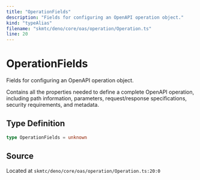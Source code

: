 ```yaml
---
title: "OperationFields"
description: "Fields for configuring an OpenAPI operation object."
kind: "typeAlias"
filename: "skmtc/deno/core/oas/operation/Operation.ts"
line: 20
---
```


# OperationFields

Fields for configuring an OpenAPI operation object.

Contains all the properties needed to define a complete OpenAPI operation,
including path information, parameters, request/response specifications,
security requirements, and metadata.

## Type Definition

```typescript
type OperationFields = unknown
```

## Source

Located at `skmtc/deno/core/oas/operation/Operation.ts:20:0`
